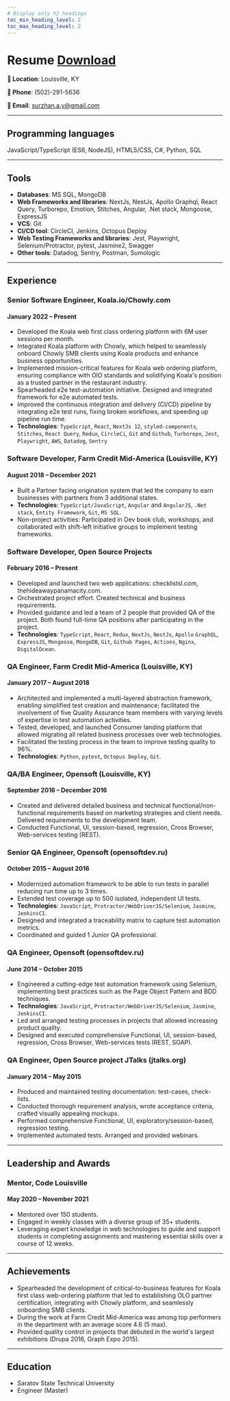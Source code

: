 ```yaml
---
# Display only h2 headings
toc_min_heading_level: 2
toc_max_heading_level: 2
---
```


# Resume <a href="/resume.pdf" className="button button--outline button--info margin-left--md" download="Andrei_Surzhan_Resume.pdf"  target="_blank">Download</a>



**📍 Location**: Louisville, KY

**📱 Phone**: (502)-291-5636

**📧 Email**: surzhan.a.y@gmail.com

----

## Programming languages
JavaScript/TypeScript (ES6, NodeJS), HTML5/CSS, C#, Python, SQL

----

## Tools
 - **Databases**: MS SQL, MongoDB
 - **Web Frameworks and libraries**: NextJs, NestJs, Apollo Graphql, React Query, Turborepo, Emotion, Stitches, Angular, .Net stack, Mongoose, ExpressJS
 - **VCS**: Git
 - **CI/CD tool**: CircleCI, Jenkins, Octopus Deploy
 - **Web Testing Frameworks and libraries**: Jest, Playwright, Selenium/Protractor, pytest, Jasmine2, Swagger
 - **Other tools**: Datadog, Sentry, Postman, Sumologic

----

## Experience

### Senior Software Engineer, Koala.io/Chowly.com
#### January 2022 – Present

- Developed the Koala web first class ordering platform with 6M user sessions per month.
- Integrated Koala platform with Chowly, which helped to seamlessly onboard Chowly SMB clients using Koala products and enhance business opportunities.
- Implemented mission-critical features for Koala web ordering platform, ensuring compliance with OlO standards and solidifying Koala's position as a trusted partner in the restaurant industry.
- Spearheaded e2e test-automation initiative. Designed and integrated framework for e2e automated tests.
- Improved the continuous integration and delivery (CI/CD) pipeline by integrating e2e test runs, fixing broken workflows, and speeding up pipeline run time.
- **Technologies**: `TypeScript`, `React`, `NextJs 12`, `styled-components`, `Stitches`, `React Query`, `Redux`, `CircleCi`, `Git` and `Github`, `Turborepo`, `Jest`, `Playwright`, `AWS`, `Datadog`, `Sentry`


### Software Developer, Farm Credit Mid-America (Louisville, KY)
#### August 2018 – December 2021

- Built a Partner facing origination system that led the company to earn businesses with partners from 3 additional states.
- **Technologies**: `TypeScript/JavaScript`, `Angular` and `AngularJS`, `.Net stack`, `Entity Framework`, `Git`, `MS SQL`.
- Non-project activities: Participated in Dev book club, workshops, and collaborated with shift-left initiative groups to implement testing frameworks.


### Software Developer, Open Source Projects
#### February 2016 – Present

- Developed and launched two web applications: checklistsl.com, thehideawaypanamacity.com.
- Orchestrated project effort. Created technical and business requirements.
- Provided guidance and led a team of 2 people that provided QA of the project. Both found full-time QA positions after participating in the project.
- **Technologies**: `TypeScript`, `React`, `Redux`, `NextJs`, `NestJs`, `Apollo` `GraphQL`, `ExpressJS`, `Mongoose`, `MongoDB`, `Git`, `Github Pages`, `Actions`, `Nginx`, `DigitalOcean`.


### QA Engineer, Farm Credit Mid-America (Louisville, KY)
#### January 2017 – August 2018

- Architected and implemented a multi-layered abstraction framework, enabling simplified test creation and maintenance; facilitated the involvement of five Quality Assurance team members with varying levels of expertise in test automation activities.
- Tested, developed, and launched Consumer landing platform that allowed migrating all related business processes over web technologies.
- Facilitated the testing process in the team to improve testing quality to 96%.
- **Technologies**: `Python`, `pytest`, `Octopus Deploy`, `Git`.


### QA/BA Engineer, Opensoft (Louisville, KY)
#### September 2016 – December 2016

- Created and delivered detailed business and technical functional/non-functional requirements based on marketing strategies and client needs. Delivered requirements to the development team.
- Conducted Functional, UI, session-based, regression, Cross Browser, Web-services testing (REST).


### Senior QA Engineer, Opensoft (opensoftdev.ru)
#### October 2015 – August 2016

- Modernized automation framework to be able to run tests in parallel reducing run time up to 3 times.
- Extended test coverage up to 500 isolated, independent UI tests.
- **Technologies**: `JavaScript`, `Protractor/WebDriverJS/Selenium`, `Jasmine`, `JenkinsCI`.
- Designed and integrated a traceability matrix to capture test automation metrics.
- Coordinated and guided 1 Junior QA professional.


### QA Engineer, Opensoft (opensoftdev.ru)
#### June 2014 – October 2015

- Engineered a cutting-edge test automation framework using Selenium, implementing best practices such as the Page Object Pattern and BDD techniques.
- **Technologies**: `JavaScript`, `Protractor/WebDriverJS/Selenium`, `Jasmine`, `JenkinsCI`.
- Led and arranged testing processes in projects that allowed increasing product quality.
- Designed and executed comprehensive Functional, UI, session-based, regression, Cross Browser, Web-services tests (REST, SOAP).


### QA Engineer, Open Source project JTalks (jtalks.org)
#### January 2014 – May 2015

- Produced and maintained testing documentation: test-cases, check-lists.
- Conducted thorough requirement analysis, wrote acceptance criteria, crafted visually appealing mockups.
- Performed comprehensive Functional, UI, exploratory/session-based, regression testing.
- Implemented automated tests. Arranged and provided webinars.

----

## Leadership and Awards

### Mentor, Code Louisville
#### May 2020 – November 2021

- Mentored over 150 students.
- Engaged in weekly classes with a diverse group of 35+ students.
- Leveraging expert knowledge in web technologies to guide and support students in completing assignments and mastering essential skills over a course of 12 weeks.

----

## Achievements

- Spearheaded the development of critical-to-business features for Koala first class web-ordering platform that led to establishing OLO partner certification, integrating with Chowly platform, and seamlessly onboarding SMB clients.
- During the work at Farm Credit Mid-America was among top performers in the department with an average score 4.6 (5 max).
- Provided quality control in projects that debuted in the world's largest exhibitions (Drupa 2016, Graph Expo 2015).

----

## Education

- Saratov State Technical University
- Engineer (Master)